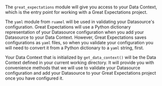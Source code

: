 ```python name="filesystem_datasource_config_gx_imports"
```

The `great_expectations` module will give you access to your Data Context, which is the entry point for working with a Great Expectations project.

The `yaml` module from `ruamel` will be used in validating your Datasource's configuration.  Great Expectations will use a Python dictionary representation of your Datasource configuration when you add your Datasource to your Data Context.  However, Great Expectations saves configurations as `yaml` files, so when you validate your configuration you will need to convert it from a Python dictionary to a `yaml` string, first.

Your Data Context that is initialized by `get_data_context()` will be the Data Context defined in your current working directory.  It will provide you with convenience methods that we will use to validate your Datasource configuration and add your Datasource to your Great Expectations project once you have configured it.